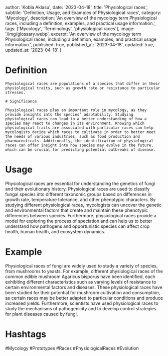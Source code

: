 
  author: 'Kobla Aklasu',
  date: '2023-04-18',
  title: 'Physiological races',
  subtitle: 'Definition, Usage, and Examples of Physiological races',
  category: 'Mycology',
  description: 'An overview of the mycology term Physiological races, including a definition, examples, and practical usage information.',
  tags: ['Mycology', 'Terminology', 'physiological races'],
  image: '/img/glossary.webp',
  excerpt: 'An overview of the mycology term Physiological races, including a definition, examples, and practical usage information.',
  published: true,
  published_at: '2023-04-18',
  updated: true,
  updated_at: '2023-04-18'
}




# Definition
    
    Physiological races are populations of a species that differ in their physiological traits, such as growth rate or resistance to particular stresses.
    
    # Significance
    
    Physiological races play an important role in mycology, as they provide insights into the species’ adaptability. Studying physiological races can lead to a better understanding of how a species may react to changes in its environment. Knowing which physiological traits are associated with particular races can help mycologists decide which races to cultivate in order to better meet the needs of various industries, such as food production and pharmaceuticals. Additionally, the identification of physiological races can offer insight into how species may evolve in the future, which can be crucial for predicting potential outbreaks of disease.

# Usage

Physiological races are essential for understanding the genetics of fungi and their evolutionary history. Physiological races are used to classify fungal species into different taxonomic groups based on differences in growth rate, temperature tolerance, and other phenotypic characters. By studying different physiological races, mycologists can uncover the genetic and environmental factors that create and maintain these phenotypic differences between species. Furthermore, physiological races provide a model for exploring the process of speciation and can help us to better understand how pathogens and opportunistic species can affect crop health, human health, and ecosystem dynamics.

# Example

Physiological races of fungi are widely used to study a variety of species, from mushrooms to yeasts. For example, different physiological races of the common edible mushroom Agaricus bisporus have been identified, each exhibiting different characteristics such as varying levels of resistance to certain environmental factors and diseases. These physiological races have been studied for their potential for mushroom cultivation and consumption, as certain races may be better adapted to particular conditions and produce increased yields. Furthermore, scientists have used physiological races to study the mechanisms of pathogenicity and to develop control strategies for plant diseases caused by fungi.

# Hashtags

#Mycology #Prototypes #Races #PhysiologicalRaces #Evolution

